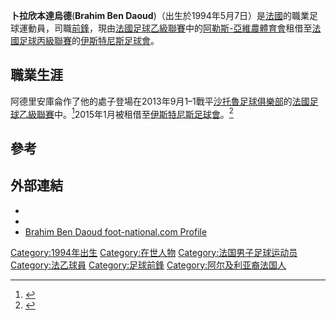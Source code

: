 {{Infobox football biography
| name                = 卜拉欣·本達烏德
| fullname            =
| birth_date          = {{birth date and age|df=yes|1994|5|7}}
| birth_place         =
| height              = 
| position            = [[前鋒|前鋒]]
| currentclub         = [[伊斯特尔足球俱乐部|伊斯特尼斯足球會]]
| clubnumber          = 15
| youthyears1         =  | youthclubs1 =
| years1              = 2013–     | clubs1 = [[阿尔勒-阿维尼翁田径俱乐部|阿勒斯-亞維農體育會]] | caps1 = 11 | goals1  = 0
| years2              = 2014–     | clubs2 = → [[伊斯特尔足球俱乐部|伊斯特尼斯足球會]] (租借)      | caps2 = 10 | goals2  = 2
| nationalyears1      =
| nationalteam1       =
| nationalcaps1       =
| nationalgoals1      = 
| club-update         = 2015年5月23日
| nationalteam-update =
}}

'''卜拉欣本達烏德'''('''Brahim Ben Daoud''')（出生於1994年5月7日）是[[法國|法國]]的職業足球運動員，司職[[前鋒|前鋒]]，現由[[法國足球乙級聯賽|法國足球乙級聯賽]]中的[[阿尔勒-阿维尼翁田径俱乐部|阿勒斯-亞維農體育會]]租借至[[法國足球丙級聯賽|法國足球丙級聯賽]]的[[伊斯特尔足球俱乐部|伊斯特尼斯足球會]]。

==職業生涯==
阿德里安庫侖作了他的處子登場在2013年9月1–1戰平[[沙托魯足球俱樂部|沙托魯足球俱樂部]]的[[法國足球乙級聯賽|法國足球乙級聯賽]]中。<ref>{{cite news|url=http://www.lfp.fr/ligue2/feuille_match/77963|title=AC Arles Avignon vs. Châteauroux|publisher=[[Ligue_de_Football_Professionnel|lfp.fr]]|language=fr|date=24 September 2013|accessdate=24 May 2015|archive-date=2016-03-04|archive-url=https://web.archive.org/web/20160304232040/http://www.lfp.fr/ligue2/feuille_match/77963|dead-url=no}}</ref>2015年1月被租借至[[伊斯特尔足球俱乐部|伊斯特尼斯足球會]]。<ref>{{cite news|url=http://www.foot-national.com/foot-istres-un-huitieme-renfort-arrive-de-ligue-2-66933.html|title=Istres : Un huitième renfort arrive de Ligue 2|publisher=foot-national.com|language=fr|date=23 January 2015|accessdate=24 May 2015|archive-date=2015-03-14|archive-url=https://web.archive.org/web/20150314055859/http://www.foot-national.com/foot-istres-un-huitieme-renfort-arrive-de-ligue-2-66933.html|dead-url=yes}}</ref>

==參考==
{{reflist}}

== 外部連結 ==
*{{lfpfr|id=ben-daoud-brahim-2|name=Brahim Ben Daoud}}
*{{Soccerway|brahim-ben-daoud/312575}}
*[http://www.foot-national.com/22616-joueur-football-Ben-Daoud-Brahim.html Brahim Ben Daoud foot-national.com Profile] {{Wayback|url=http://www.foot-national.com/22616-joueur-football-Ben-Daoud-Brahim.html |date=20150319081313 }}

{{DEFAULTSORT: Ben Daoud, Brahim}}
[[Category:1994年出生|Category:1994年出生]]
[[Category:在世人物|Category:在世人物]]
[[Category:法国男子足球运动员|Category:法国男子足球运动员]]
[[Category:法乙球員|Category:法乙球員]]
[[Category:足球前鋒|Category:足球前鋒]]
[[Category:阿尔及利亚裔法国人|Category:阿尔及利亚裔法国人]]